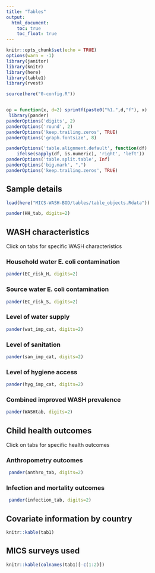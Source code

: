 ```yaml
---
title: "Tables"
output:
  html_document:
    toc: true  
    toc_float: true  
---
```




```r
knitr::opts_chunk$set(echo = TRUE)
options(warn = -1) 
library(janitor)
library(knitr)
library(here)
library(table1)
library(rvest)

source(here("0-config.R"))


op = function(x, d=2) sprintf(paste0("%1.",d,"f"), x) 
 library(pander)
panderOptions('digits', 2)
panderOptions('round', 2)
panderOptions('keep.trailing.zeros', TRUE)
panderOptions('graph.fontsize', 8)

panderOptions('table.alignment.default', function(df)
    ifelse(sapply(df, is.numeric), 'right', 'left'))
panderOptions('table.split.table', Inf)
panderOptions('big.mark', ",")
panderOptions('keep.trailing.zeros', TRUE)

```

## Sample details {.tabset}

```r
load(here("MICS-WASH-BOD/tables/table_objects.Rdata"))

pander(HH_tab, digits=2)

```


## WASH characteristics {.tabset}

Click on tabs for specific WASH characteristics

### Household water E. coli contamination {.tabset}

```r
pander(EC_risk_H, digits=2)
```

### Source water E. coli contamination {.tabset}

```r
pander(EC_risk_S, digits=2)
```

### Level of water supply {.tabset}

```r
pander(wat_imp_cat, digits=2)
```

### Level of sanitation {.tabset}

```r
pander(san_imp_cat, digits=2)
```

### Level of hygiene access {.tabset}

```r
pander(hyg_imp_cat, digits=2)
```

### Combined improved WASH prevalence {.tabset}

```r
pander(WASHtab, digits=2)
```



## Child health outcomes {.tabset}

Click on tabs for specific health outcomes

### Anthropometry outcomes  {.tabset}

```r
 pander(anthro_tab, digits=2)
```

### Infection and mortality outcomes  {.tabset}

```r
 pander(infection_tab, digits=2)
```




## Covariate information by country {.tabset}

```r
knitr::kable(tab1)
```

## MICS surveys used {.tabset}


```r
knitr::kable(colnames(tab1)[-c(1:2)])
```
